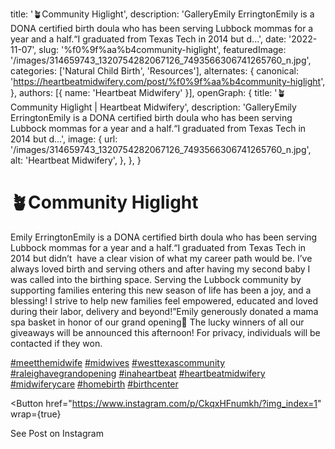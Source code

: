   title: '🪴Community Higlight',
  description: 'GalleryEmily ErringtonEmily is a DONA certified birth doula who has been serving Lubbock mommas for a year and a half.“I graduated from Texas Tech in 2014 but d...',
  date: '2022-11-07',
  slug: '%f0%9f%aa%b4community-higlight',
  featuredImage: '/images/314659743_1320754282067126_7493566306741265760_n.jpg',
  categories: ['Natural Child Birth', 'Resources'],
  alternates: {
    canonical: 'https://heartbeatmidwifery.com/post/%f0%9f%aa%b4community-higlight',
  },
  authors: [{ name: 'Heartbeat Midwifery' }],
  openGraph: {
    title: '🪴Community Higlight | Heartbeat Midwifery',
    description: 'GalleryEmily ErringtonEmily is a DONA certified birth doula who has been serving Lubbock mommas for a year and a half.“I graduated from Texas Tech in 2014 but d...',
    image: {
      url: '/images/314659743_1320754282067126_7493566306741265760_n.jpg',
      alt: 'Heartbeat Midwifery',
    },
  },
}


# 🪴Community Higlight

<Gallery>
  <GalleryItem
    src="/images/314659743_1320754282067126_7493566306741265760_n.jpg"
    size="large"
  />
  <GalleryItem
    src="/images/314467239_1496619800816851_691311950224676247_n.jpg"
    size="large"
  />
</Gallery>

Emily ErringtonEmily is a DONA certified birth doula who has been serving Lubbock mommas for a year and a half.“I graduated from Texas Tech in 2014 but didn’t&nbsp;&nbsp;have a clear vision of what my career path would be. I’ve always loved birth and serving others and after having my second baby I was called into the birthing space. Serving the Lubbock community by supporting families entering this new season of life has been a joy, and a blessing! I strive to help new families feel empowered, educated and loved during their labor, delivery and beyond!”Emily generously donated a mama spa basket in honor of our grand opening💫 The lucky winners of all our giveaways will be announced this afternoon! For privacy, individuals will be contacted if they won.

[#meetthemidwife](https://www.instagram.com/explore/tags/meetthemidwife/) [#midwives](https://www.instagram.com/explore/tags/midwives/) [#westtexascommunity](https://www.instagram.com/explore/tags/westtexascommunity/) [#raleighavegrandopening](https://www.instagram.com/explore/tags/raleighavegrandopening/) [#inaheartbeat](https://www.instagram.com/explore/tags/inaheartbeat/) [#heartbeatmidwifery](https://www.instagram.com/explore/tags/heartbeatmidwifery/) [#midwiferycare](https://www.instagram.com/explore/tags/midwiferycare/) [#homebirth](https://www.instagram.com/explore/tags/homebirth/) [#birthcenter](https://www.instagram.com/explore/tags/birthcenter/)

<Button
  href="https://www.instagram.com/p/CkqxHFnumkh/?img_index=1"
  wrap={true}
>
  See Post on Instagram
</Button>
